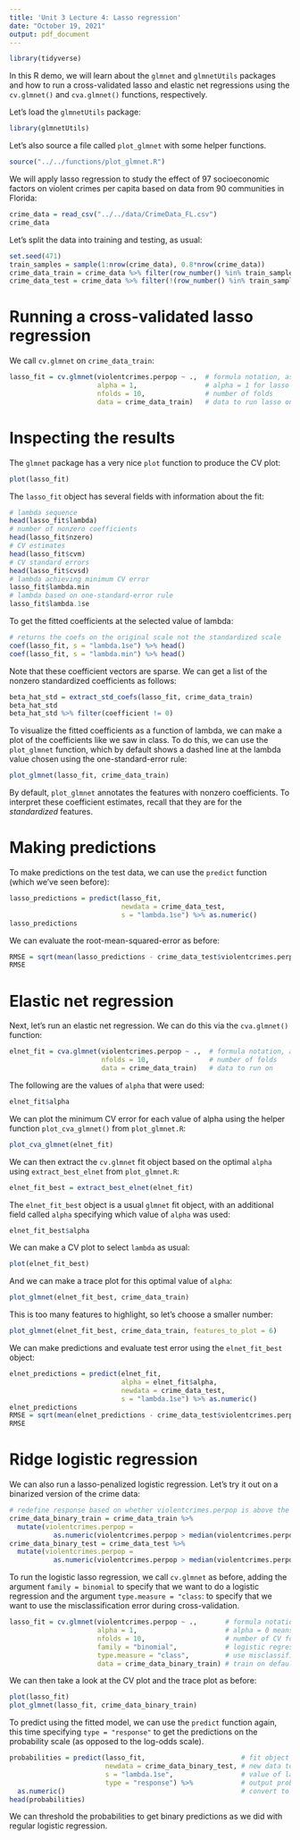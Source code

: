 ```yaml
---
title: 'Unit 3 Lecture 4: Lasso regression'
date: "October 19, 2021"
output: pdf_document
---
```


```r
library(tidyverse)
```


In this R demo, we will learn about the `glmnet` and `glmnetUtils` packages and how to run a cross-validated lasso and elastic net regressions using the `cv.glmnet()` and `cva.glmnet()` functions, respectively. 

Let's load the `glmnetUtils` package:
```r
library(glmnetUtils)
```

Let's also source a file called `plot_glmnet` with some helper functions.
```r
source("../../functions/plot_glmnet.R")
```

We will apply lasso regression to study the effect of 97 socioeconomic factors on violent crimes per capita based on data from 90 communities in Florida:
```r
crime_data = read_csv("../../data/CrimeData_FL.csv")
crime_data
```

Let's split the data into training and testing, as usual:
```r
set.seed(471)
train_samples = sample(1:nrow(crime_data), 0.8*nrow(crime_data))
crime_data_train = crime_data %>% filter(row_number() %in% train_samples)
crime_data_test = crime_data %>% filter(!(row_number() %in% train_samples))
```

# Running a cross-validated lasso regression

We call `cv.glmnet` on `crime_data_train`:
```r
lasso_fit = cv.glmnet(violentcrimes.perpop ~ .,  # formula notation, as usual
                      alpha = 1,                 # alpha = 1 for lasso
                      nfolds = 10,               # number of folds
                      data = crime_data_train)   # data to run lasso on
```

# Inspecting the results

The `glmnet` package has a very nice `plot` function to produce the CV plot:
```r
plot(lasso_fit)
```

The `lasso_fit` object has several fields with information about the fit:
```r
# lambda sequence
head(lasso_fit$lambda)
# number of nonzero coefficients
head(lasso_fit$nzero)
# CV estimates
head(lasso_fit$cvm)
# CV standard errors
head(lasso_fit$cvsd)
# lambda achieving minimum CV error
lasso_fit$lambda.min
# lambda based on one-standard-error rule
lasso_fit$lambda.1se
```

To get the fitted coefficients at the selected value of lambda:
```r
# returns the coefs on the original scale not the standardized scale
coef(lasso_fit, s = "lambda.1se") %>% head()
coef(lasso_fit, s = "lambda.min") %>% head()
```
Note that these coefficient vectors are sparse. We can get a list of the nonzero standardized coefficients as follows:
```r
beta_hat_std = extract_std_coefs(lasso_fit, crime_data_train)
beta_hat_std
beta_hat_std %>% filter(coefficient != 0)
```

To visualize the fitted coefficients as a function of lambda, we can make a plot of the coefficients like we saw in class. To do this, we can use the `plot_glmnet` function, which by default shows a dashed line at the lambda value chosen using the one-standard-error rule:
```r
plot_glmnet(lasso_fit, crime_data_train)
```

By default, `plot_glmnet` annotates the features with nonzero coefficients. To interpret these coefficient estimates, recall that they are for the *standardized* features.

# Making predictions

To make predictions on the test data, we can use the `predict` function (which we've seen before):
```r
lasso_predictions = predict(lasso_fit, 
                            newdata = crime_data_test,
                            s = "lambda.1se") %>% as.numeric()
lasso_predictions
```
We can evaluate the root-mean-squared-error as before:
```r
RMSE = sqrt(mean(lasso_predictions - crime_data_test$violentcrimes.perpop)^2)
RMSE
```

# Elastic net regression

Next, let's run an elastic net regression. We can do this via the `cva.glmnet()` function:
```r
elnet_fit = cva.glmnet(violentcrimes.perpop ~ .,  # formula notation, as usual
                       nfolds = 10,               # number of folds
                       data = crime_data_train)   # data to run on
```

The following are the values of `alpha` that were used:
```r
elnet_fit$alpha
```

We can plot the minimum CV error for each value of alpha using the helper function `plot_cva_glmnet()` from `plot_glmnet.R`:
```r
plot_cva_glmnet(elnet_fit)
```

We can then extract the `cv.glmnet` fit object based on the optimal `alpha` using `extract_best_elnet` from `plot_glmnet.R`:
```r
elnet_fit_best = extract_best_elnet(elnet_fit)
```

The `elnet_fit_best` object is a usual `glmnet` fit object, with an additional field called `alpha` specifying which value of `alpha` was used:
```r
elnet_fit_best$alpha
```

We can make a CV plot to select `lambda` as usual:
```r
plot(elnet_fit_best)
```

And we can make a trace plot for this optimal value of `alpha`:
```r
plot_glmnet(elnet_fit_best, crime_data_train)
```

This is too many features to highlight, so let's choose a smaller number:
```r
plot_glmnet(elnet_fit_best, crime_data_train, features_to_plot = 6)
```

We can make predictions and evaluate test error using the `elnet_fit_best` object:
```r
elnet_predictions = predict(elnet_fit, 
                            alpha = elnet_fit$alpha,
                            newdata = crime_data_test,
                            s = "lambda.1se") %>% as.numeric()
elnet_predictions
RMSE = sqrt(mean(elnet_predictions - crime_data_test$violentcrimes.perpop)^2)
RMSE
```

# Ridge logistic regression

We can also run a lasso-penalized logistic regression. Let's try it out on a binarized version of the crime data:
```r
# redefine response based on whether violentcrimes.perpop is above the median
crime_data_binary_train = crime_data_train %>%
  mutate(violentcrimes.perpop = 
           as.numeric(violentcrimes.perpop > median(violentcrimes.perpop)))
crime_data_binary_test = crime_data_test %>%
  mutate(violentcrimes.perpop = 
           as.numeric(violentcrimes.perpop > median(violentcrimes.perpop)))
```

To run the logistic lasso regression, we call `cv.glmnet` as before, adding the argument `family = binomial` to specify that we want to do a logistic regression and the argument `type.measure = "class`: to specify that we want to use the misclassification error during cross-validation.
```r
lasso_fit = cv.glmnet(violentcrimes.perpop ~ .,       # formula notation, as usual
                      alpha = 1,                      # alpha = 0 means lasso
                      nfolds = 10,                    # number of CV folds
                      family = "binomial",            # logistic regression
                      type.measure = "class",         # use misclassification error
                      data = crime_data_binary_train) # train on default_train data
```

We can then take a look at the CV plot and the trace plot as before:
```r
plot(lasso_fit)
plot_glmnet(lasso_fit, crime_data_binary_train)
```

To predict using the fitted model, we can use the `predict` function again, this time specifying `type = "response"` to get the predictions on the probability scale (as opposed to the log-odds scale).
```r
probabilities = predict(lasso_fit,                        # fit object
                        newdata = crime_data_binary_test, # new data to test on
                        s = "lambda.1se",                 # value of lambda to use
                        type = "response") %>%            # output probabilities
  as.numeric()                                            # convert to vector
head(probabilities)
```

We can threshold the probabilities to get binary predictions as we did with regular logistic regression.